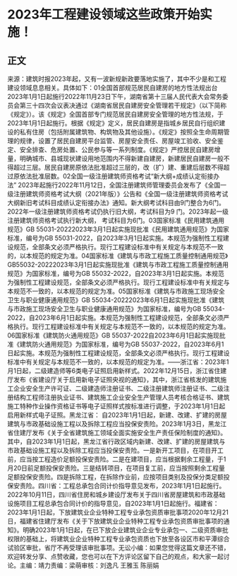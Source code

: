 # 2023年工程建设领域这些政策开始实施！
## 正文
来源：建筑时报2023年起，又有一波新规新政要落地实施了，其中不少是和工程建设领域息息相关。具体如下：01全国首部规范居民自建房的地方性法规出台2023年1月1日起施行2022年11月23日下午，湖南省第十三届人民代表大会常务委员会第三十四次会议表决通过《湖南省居民自建房安全管理若干规定》（以下简称《规定》）。该《规定》全国首部专门规范居民自建房安全管理的地方性法规，于2023年1月1日起施行。根据《规定》定义，居民自建房是指城乡居民自行组织建设的私有住房（包括附属建筑物、构筑物及其他设施）。《规定》按照全生命周期管理的规律，设置了居民自建房平台监管、房屋安全责任、房屋竣工验收、安全鉴定、安全排查、危房处置、公民参与等一系列制度。《规定》严控居民自建房增量，明确城市、县城现状建设用地范围内不得新建自建房，新建居民自建房一般不得超过三层。居民自建房原依法批准超过三层的，改（扩）建、重建后层数不得超过原依法批准层数。02全国一级注册建筑师资格考试“新大纲+成绩认定衔接办法” 2023年起施行2022年11月12日，全国注册建筑师管理委员会发布了《全国一级注册建筑师资格考试大纲（2021年版）》公告和《全国一级注册建筑师资格考试大纲新旧考试科目成绩认定衔接办法》通知。新大纲考试科目由9门整合为6门。2022年一级注册建筑师资格考试仍执行旧大纲，考试科目为9 门。2023年起一级注册建筑师资格考试执行新大纲， 考试科目为6门。03国家标准《民用建筑通用规范》GB 55031-20222023年3月1日起实施现批准《民用建筑通用规范》为国家标准，编号为GB 55031-2022，自2023年3月1日起实施。本规范为强制性工程建设规范，全部条文必须严格执行。现行工程建设标准中有关规定与本规范不一致的，以本规范的规定为准。04国家标准《建筑与市政工程施工质量控制通用规范》GB55032-20222023年3月1日起实施现批准《建筑与市政工程施工质量控制通用规范》为国家标准，编号为GB 55032-2022，自2023年3月1日起实施。本规范为强制性工程建设规范，全部条文必须严格执行。现行工程建设标准中有关规定与本规范不一致的，以本规范的规定为准。05国家标准《建筑与市政施工现场安全卫生与职业健康通用规范》GB 55034-20222023年6月1日起实施现批准《建筑与市政施工现场安全卫生与职业健康通用规范》为国家标准，编号为GB 55034-2022，自2023年6月1日起实施。本规范为强制性工程建设规范，全部条文必须严格执行。现行工程建设标准中有关规定与本规范不一致的，以本规范的规定为准。06国家标准《建筑防火通用规范》GB 55037-2022自2023年6月1日起实施现批准《建筑防火通用规范》为国家标准，编号为GB 55037-2022，自2023年6月1日起实施。本规范为强制性工程建设规范，全部条文必须严格执行。现行工程建设标准中有关规定与本规范不一致的，以本规范的规定为准。——浙江省：2023年1月1日起，二级建造师等6类电子证照启用新样式。2022年12月15日，浙江省住建厅发布《省建设厅关于启用新电子证照央视的通知》，其中，浙江省核发的建筑施工企业安全生产许可证、二级建造师注册证书、二级注册建筑师注册证书、二级注册结构工程师注册执业证书、建筑施工企业安全生产管理人员考核合格证书、建筑施工特种作业操作资格证书等电子证照样式按标准进行调整，于2023年1月1日起启用新样式电子证照。黑龙江省： 自2023年1月1日起，新建、改建、扩建的房屋建筑与市政基础设施工程以及拆除工程应当投保安责险。2023年1月3日，黑龙江省住建厅发布《关于全省建筑施工领域全面实施安全生产责任保险制度的通知》。其中，自2023年1月1日起，黑龙江省行政区域内新建、改建、扩建的房屋建筑与市政基础设施工程以及拆除工程应当投保安责险。一是新开工项目，在项目开工前，应当按工程造价足额投保安责险。二是在建项目，应当根据剩余工程量，于1月20日前足额投保安责险。三是结转项目，在项目复工前，应当按照剩余工程量足额投保安责险。四是拆除工程，在拆除作业前，应按项目类别及投保分类足额投保安责险。四川省：工程总承包合同计价指导意见发布，2023年1月1日起施行。2022年10月11日，四川省住房和城乡建设厅发布关于四川省房屋建筑和市政基础设施项目工程总承包合同计价的指导意见，自2023年1月1日起施行。福建省：2023年1月1日起，下放建筑业企业特种工程专业承包资质审批事项2020年12月21日，福建省住建厅发布《关于下放建筑业企业特种工程专业承包资质审批事项的通知》。明确2023年1月1日起，在已下放企业建筑业企业专业承包一、二级资质审批权限的基础上，将建筑业企业特种工程专业承包资质也下放至各设区市和平潭综合试验区审批，省厅不再受理该审批事项。无讼小编：如果您觉得这篇文章还不错，欢迎转发分享、点赞收藏，您也可以在下方评论区留下自己的观点，和大家一起讨论。主编：靖力责编：梁萌审核：刘逸凡 王雅玉 陈丽娟